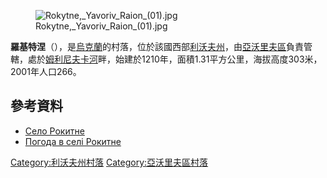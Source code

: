 [[Image:Rokytne,_Yavoriv_Raion_(01).jpg|right]]

{{coord|49|56|39|N|23|54|29|E|scale:100000|display=title}}

'''羅基特涅'''（{{lang-uk|Рокитне}}），是[[烏克蘭|烏克蘭]]的村落，位於該國西部[[利沃夫州|利沃夫州]]，由[[亞沃里夫區|亞沃里夫區]]負責管轄，處於[[姆利尼夫卡河_(卡佩利夫卡河支流)|姆利尼夫卡河]]畔，始建於1210年，面積1.31平方公里，海拔高度303米，2001年人口266。

==參考資料==
* [http://vicarman.livejournal.com/47530.html Село Рокитне] {{Wayback|url=http://vicarman.livejournal.com/47530.html |date=20170720110246 }}
* [http://weather.in.ua/ua/l'vovskaja/22666 Погода в селі Рокитне] {{Wayback|url=http://weather.in.ua/ua/l%27vovskaja/22666 |date=20111221160547 }}

{{DEFAULTSORT:Рокитне}}
[[Category:利沃夫州村落|Category:利沃夫州村落]]
[[Category:亞沃里夫區村落|Category:亞沃里夫區村落]]


{{Lviv-geo-stub}}